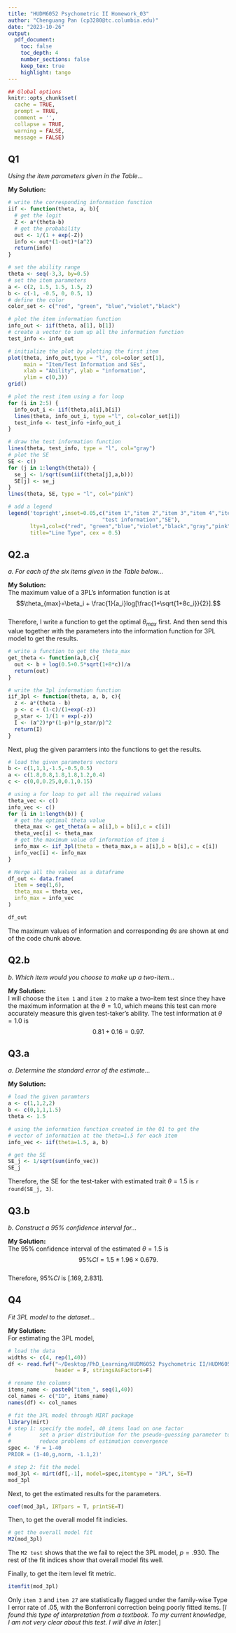 ```yaml
---
title: "HUDM6052 Psychometric II Homework_03"
author: "Chenguang Pan (cp3280@tc.columbia.edu)"
date: "2023-10-26"
output:
  pdf_document:
    toc: false
    toc_depth: 4
    number_sections: false
    keep_tex: true
    highlight: tango
---
```

```{=latex}
\setcounter{tocdepth}{4}
\tableofcontents
```
```r
## Global options
knitr::opts_chunk$set(
  cache = TRUE,
  prompt = TRUE,
  comment = '',
  collapse = TRUE,
  warning = FALSE,
  message = FALSE)
```   

## Q1  

*Using the item parameters given in the Table...*  

**My Solution:**  

```r
# write the corresponding information function
iif <- function(theta, a, b){
  # get the logit
  Z <- a*(theta-b)
  # get the probability
  out <- 1/(1 + exp(-Z))
  info <- out*(1-out)*(a^2)
  return(info)
}

# set the ability range
theta <- seq(-3,3, by=0.5)
# set the item parameters
a <- c(2, 1.5, 1.5, 1.5, 2)
b <- c(-1, -0.5, 0, 0.5, 1)
# define the color
color_set <- c("red", "green", "blue","violet","black")

# plot the item information function
info_out <- iif(theta, a[1], b[1])
# create a vector to sum up all the information function
test_info <- info_out

# initialize the plot by plotting the first item
plot(theta, info_out,type = "l", col=color_set[1],
     main = "Item/Test Information and SEs",
     xlab = "Ability", ylab = "information",
     ylim = c(0,3))
grid()

# plot the rest item using a for loop
for (i in 2:5) {
  info_out_i <- iif(theta,a[i],b[i])
  lines(theta, info_out_i, type ="l", col=color_set[i])
  test_info <- test_info +info_out_i
}

# draw the test information function
lines(theta, test_info, type = "l", col="gray")
# plot the SE 
SE <- c()
for (j in 1:length(theta)) {
  se_j <- 1/sqrt(sum(iif(theta[j],a,b)))
  SE[j] <- se_j
}
lines(theta, SE, type = "l", col="pink")

# add a legend
legend('topright',inset=0.05,c("item 1","item 2","item 3","item 4","item 5",
                              "test information","SE"),
       lty=1,col=c("red", "green","blue","violet","black","gray","pink"),
       title="Line Type", cex = 0.5)
```  

  
  
## Q2.a  

*a. For each of the six items given in the Table below...*  

**My Solution:**  
The maximum value of a 3PL's information function is at $$\theta_{max}=\beta_i + \frac{1}{a_i}log[\frac{1+\sqrt{1+8c_i}}{2}].$$  
Therefore, I write a function to get the optimal $\theta_{max}$ first. And then send this value together with the parameters into the information function for 3PL model to get the results.
```r
# write a function to get the theta_max
get_theta <- function(a,b,c){
  out <- b + log(0.5+0.5*sqrt(1+8*c))/a
  return(out)
}

# write the 3pl information function
iif_3pl <- function(theta, a, b, c){
  z <- a*(theta - b)
  p <- c + (1-c)/(1+exp(-z))
  p_star <- 1/(1 + exp(-z))
  I <- (a^2)*p*(1-p)*(p_star/p)^2
  return(I)
}
```  
Next, plug the given paramters into the functions to get the results.
```r
# load the given parameters vectors
b <- c(1,1,1,-1.5,-0.5,0.5)
a <- c(1.8,0.8,1.8,1.8,1.2,0.4)
c <- c(0,0,0.25,0,0.1,0.15)

# using a for loop to get all the required values
theta_vec <- c()
info_vec <- c()
for (i in 1:length(b)) {
  # get the optimal theta value
  theta_max <- get_theta(a = a[i],b = b[i],c = c[i])
  theta_vec[i] <- theta_max
  # get the maximum value of information of item i
  info_max <- iif_3pl(theta = theta_max,a = a[i],b = b[i],c = c[i])
  info_vec[i] <- info_max
}

# Merge all the values as a dataframe
df_out <- data.frame(
  item = seq(1,6),
  theta_max = theta_vec,
  info_max = info_vec
)

df_out
```  
The maximum values of information and corresponding $\theta s$ are shown at end of the code chunk above.  


## Q2.b  

*b. Which item would you choose to make up a two-item...*  

**My Solution:**  
I will choose the `item 1` and `item 2` to make a two-item test since they have the maximum information at the $\theta = 1.0$, which means this test can more accurately measure this given test-taker's ability. The test information at $\theta = 1.0$ is $$0.81+0.16=0.97.$$  

## Q3.a  

*a. Determine the standard error of the estimate...*  

**My Solution:**  
```r
# load the given paramters
a <- c(1,1,2,2)
b <- c(0,1,1,1.5)
theta <- 1.5

# using the information function created in the Q1 to get the 
# vector of information at the theta=1.5 for each item
info_vec <- iif(theta=1.5, a, b)

# get the SE
SE_j <- 1/sqrt(sum(info_vec))
SE_j
```  
Therefore, the SE for the test-taker with estimated trait $\theta=1.5$ is `r round(SE_j, 3)`.  
  
## Q3.b  

*b. Construct a 95% confidence interval for...*  

**My Solution:**  
The 95% confidence interval of the estimated $\theta=1.5$ is 
$$95\%CI = 1.5\pm 1.96\times 0.679.$$  
Therefore, $95\%CI$ is $[.169, 2.831].$  


## Q4 

*Fit 3PL model to the dataset...*  

**My Solution:**  
For estimating the 3PL model,
```r
# load the data
widths <- c(4, rep(1,40))
df <- read.fwf("~/Desktop/PhD_Learning/HUDM6052 Psychometric II/HUDM6052_Psychometic_II/Assignment 3/sample-1.dat", widths = widths,
               header = F, stringsAsFactors=F)

# rename the columns
items_name <- paste0("item_", seq(1,40))
col_names <- c("ID", items_name)
names(df) <- col_names

# fit the 3PL model through MIRT package
library(mirt)
# step 1: specify the model, 40 items load on one factor
#         set a prior distribution for the pseudo-guessing parameter to
#         reduce problems of estimation convergence
spec <- 'F = 1-40
PRIOR = (1-40,g,norm, -1.1,2)'

# step 2: fit the model
mod_3pl <- mirt(df[,-1], model=spec,itemtype = "3PL", SE=T)
mod_3pl
```  
Next, to get the estimated results for the parameters.  
```r
coef(mod_3pl, IRTpars = T, printSE=T)
```  
Then, to get the overall model fit indicies.  
```r
# get the overall model fit
M2(mod_3pl)
```  
The `M2 test` shows that the we fail to reject the 3PL model, $p = .930$. The rest of the fit indices show that overall model fits well.

Finally, to get the item level fit metric.  
```r
itemfit(mod_3pl)
```  
Only `item 3` and `item 27` are statistically flagged under the family-wise Type I error rate of .05, with the Bonferroni correction being poorly fitted items. [*I found this type of interpretation from a textbook. To my current knowledge, I am not very clear about this test. I will dive in later.*]



